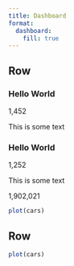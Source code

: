 ```yaml
---
title: Dashboard
format: 
  dashboard:
    fill: true
---
```


Row{.flow}
-----------------------

:::{.valuebox .bg-secondary icon="facebook" showcase="top-right"}

### Hello World

1,452

This is some text

:::

:::{.valuebox .bg-primary icon="airplane" showcase="bottom"}

### Hello World

1,252

This is some text

:::

:::{.valuebox .bg-success showcase="bottom"}
1,902,021
:::


:::{.valuebox}
```r
plot(cars)
```
:::

Row
------------------------

```r
plot(cars)
```